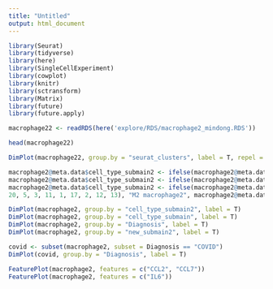 ```yaml
---
title: "Untitled"
output: html_document
---
```


```r
library(Seurat)
library(tidyverse)
library(here)
library(SingleCellExperiment)
library(cowplot)
library(knitr)
library(sctransform)
library(Matrix)
library(future)
library(future.apply)
```

```r
macrophage22 <- readRDS(here('explore/RDS/macrophage2_mindong.RDS'))
```

```r
head(macrophage22)
```

```r
DimPlot(macrophage22, group.by = "seurat_clusters", label = T, repel = Tz) + NoLegend()
```


```r
macrophage2@meta.data$cell_type_submain2 <- ifelse(macrophage2@meta.data$seurat_clusters %in% c(10, 6, 15, 8), "Monocyte", "NA")
macrophage2@meta.data$cell_type_submain2 <- ifelse(macrophage2@meta.data$seurat_clusters %in% c(24, 21, 16, 0, 14, 19, 7, 18, 4, 25, 23), "M1 macrophage2", macrophage2@meta.data$cell_type_submain2)
macrophage2@meta.data$cell_type_submain2 <- ifelse(macrophage2@meta.data$seurat_clusters %in% c(
20, 5, 3, 11, 1, 17, 2, 12, 13), "M2 macrophage2", macrophage2@meta.data$cell_type_submain2)

```

```r
DimPlot(macrophage2, group.by = "cell_type_submain2", label = T)
DimPlot(macrophage2, group.by = "cell_type_submain", label = T)
DimPlot(macrophage2, group.by = "Diagnosis", label = T)
DimPlot(macrophage2, group.by = "new_submain2", label = T)

```

```r
covid <- subset(macrophage2, subset = Diagnosis == "COVID")
DimPlot(covid, group.by = "Diagnosis", label = T)
```

```r
FeaturePlot(macrophage2, features = c("CCL2", "CCL7"))
FeaturePlot(macrophage2, features = c("IL6"))

```


